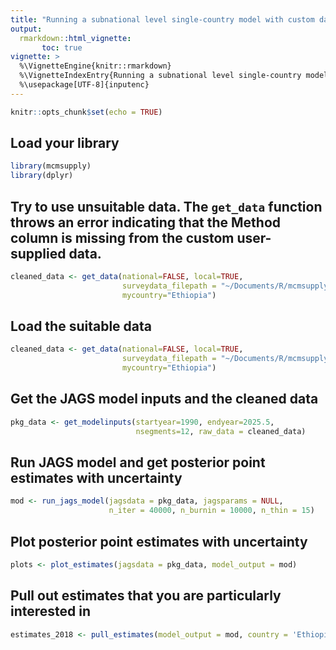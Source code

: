 ```yaml
---
title: "Running a subnational level single-country model with custom data"
output: 
  rmarkdown::html_vignette:
       toc: true
vignette: >
  %\VignetteEngine{knitr::rmarkdown}
  %\VignetteIndexEntry{Running a subnational level single-country model with custom data}
  %\usepackage[UTF-8]{inputenc}
---
```



```r
knitr::opts_chunk$set(echo = TRUE)
```


## Load your library

```r
library(mcmsupply)
library(dplyr)
```

## Try to use unsuitable data. The `get_data` function throws an error indicating that the Method column is missing from the custom user-supplied data.

```r

cleaned_data <- get_data(national=FALSE, local=TRUE, 
                         surveydata_filepath = "~/Documents/R/mcmsupply/inst/data-raw/my_custom_data_bad.xlsx",
                         mycountry="Ethiopia")
```


## Load the suitable data 

```r

cleaned_data <- get_data(national=FALSE, local=TRUE, 
                         surveydata_filepath = "~/Documents/R/mcmsupply/inst/data-raw/my_custom_data_good.xlsx",
                         mycountry="Ethiopia")
```


## Get the JAGS model inputs and the cleaned data

```r
pkg_data <- get_modelinputs(startyear=1990, endyear=2025.5,
                            nsegments=12, raw_data = cleaned_data)

```


## Run JAGS model and get posterior point estimates with uncertainty

```r
mod <- run_jags_model(jagsdata = pkg_data, jagsparams = NULL,
                      n_iter = 40000, n_burnin = 10000, n_thin = 15)
```


## Plot posterior point estimates with uncertainty

```r
plots <- plot_estimates(jagsdata = pkg_data, model_output = mod)
```


## Pull out estimates that you are particularly interested in

```r
estimates_2018 <- pull_estimates(model_output = mod, country = 'Ethiopia', year=2018)
```



